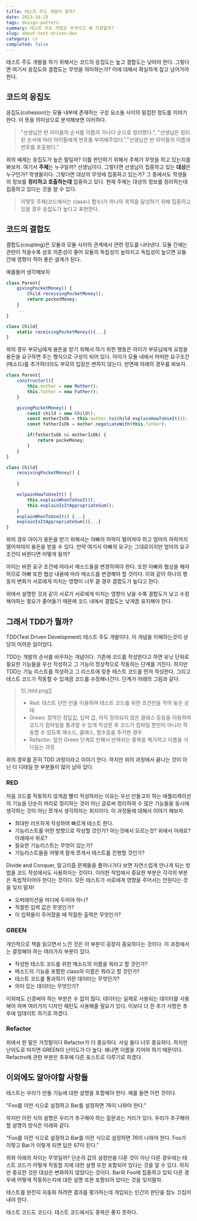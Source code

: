 ```yaml
---
title: 테스트 주도 개발이 뭘까?
date: 2023-10-25
tags: design-pattern
summary: 테스트 주도 개발은 무엇이고 왜 지향할까?
slug: about-test-driven-dev
category: cs
completed: false
---
```


테스트 주도 개발을 하기 위해서는 코드의 응집도는 높고 결합도는 낮아야 한다. 그렇다면 여기서 응집도와 결합도는 무엇을 의미하는가? 이에 대해서 확실하게 짚고 넘어가야 한다.

## 코드의 응집도

응집도(cohesion)는 모듈 내부에 존재하는 구성 요소들 사이의 밀접한 정도를 이야기 한다. 이 뜻을 의미상으로 분석해보면 이러하다. 

> "선생님은 반 아이들의 순서를 이름의 가나다 순으로 정리했다.", "선생님은 정리된 순서에 따라 아이들에게 번호를 부여해주었다.","선생님은 반 아이들의 이름과 번호를 호출했다." 

위의 예제는 응집도가 높은 말일까? 이를 판단하기 위해서 주체가 무엇을 하고 있는지를 봐보자. 여기서 **주체**는 누구일까? 선생님이다. 그렇다면 선생님이 집중하고 있는 **대상**은 누구인가? 학생들이다. 그렇다면 대상의 무엇에 집중하고 있는가? 그 중에서도 학생들의 정보를 **정리하고 호출하는데** 집중하고 있다. 현재 주체는 대상의 정보를 정리하는데 집중하고 있다는 것을 알 수 있다. 

> 이렇듯 주체(코드에서는 class나 함수)가 하나의 목적을 달성하기 위해 집중하고 있을 경우 응집도가 높다고 표현한다.

## 코드의 결합도

결합도(coupling)은 모듈과 모듈 사이의 관계에서 관련 정도를 나타낸다. 모듈 간에는 관련이 적을수록 상호 의존성이 줄어 모듈의 독립성이 높아지고 독립성이 높으면 모듈 간에 영향이 적어 좋은 셜계가 된다. 

예를들어 생각해보자 

```javascript
class Parent{
	givingPocketMoney() {
		Child.receivingPocketMoney();
		return pocketMoney;
	}
	...
}

class Child{
	static receivingPocketMoney(){...}
}
```

위의 경우 부모님에게 용돈을 받기 위해서 하기 위한 행동은 아이가 부모님에게 요청을 용돈을 요구하면 주는 형식으로 구성이 되어 있다. 아이가 모듈 내에서 어떠한 요구조건(메소드)를 추가하더라도 부모의 입장은 변하지 않는다. 반면에 아래의 경우를 봐보자.

```javascript
class Parent{
	constructor(){
		this.mother = new Mother();
		this.father = new Father();
	}

	givingPocketMoney() {
		const child = new Child();
		const motherIsOk = this.mother.to(child.explainHowToUseIt());
		const fatherIsOk = mother.negotiateWith(this.father);

		if(fatherIsOk && motherIsOk) {
			return pockeMoney;
		}
	}
}

class Child{
	receivingPocketMoney() {
		
	}

	exlpainHowToUseIt() {
		this.explainWhenToUseIt();
		this.explainIsItAppropriateSum();
	}
	explainWhenToUseIt() {...}
	explainIsItAppropriateSum(){...}
}
```

위의 경우 아이가 용돈을 받기 위해서는 아빠의 허락이 떨어져야 하고 엄마의 허락까지 떨어져야지 용돈을 받을 수 있다. 만약 여기서 아빠의 요구는 그대로이지만 엄마의 요구 조건이 바뀐다면 어떻게 될까? 

아이는 바뀐 요구 조건에 따라서 메소드들을 변경하여야 한다. 또한 아빠와 협상을 해야 하므로 아빠 또한 협상 내용에 따라 메소드를 변경해야 할 것이다. 이와 같이 하나의 행동의 변화가 서로에게 미치는 영향이 너무 클 경우 결합도가 높다고 한다.

위에서 설명한 것과 같이 서로가 서로에게 미치는 영향이 낮을 수록 결합도가 낮고 수정해야하는 필요가 줄어들기 때문에 코드 내에서 결합도는 낮게끔 유지해야 한다.

## 그래서 TDD가 뭘까?

TDD(Test Driven Development) 테스트 주도 개발이다. 이 개념을 이해하는것이 상당히 어려운 일이었다. 

TDD는 개발의 순서를 바꾸자는 개념이다. 기존에 코드를 작성한다고 하면 유닛 단위로 필요한 기능들을 우선 작성하고 그 기능이 정상적으로 작동하는 단계를 거친다. 하지만 TDD는 기능 리스트를 작성하고 그 리스트에 맞춘 테스트 코드를 먼저 작성한다. 그리고 테스트 코드가 작동할 수 있게끔 코드를 수정해나간다. 단계가 아래의 그림과 같다.

>![[./tdd.png]]
> - Red: 테스트 단언 만을 이용하여 테스트 코드를 위한 조건만을 적어 놓은 상태
> - Green: 정적인 정답값, 입력 값, 아직 정의되지 않은 클래스 등등을 이용하여 코드가 컴파일을 통과할 수 있게 작성한 후 코드가 컴파일 뿐만이 아니라 작동할 수 있도록 메소드, 클래스, 함수등을 추가한 경우
> - Refactor: 앞선 Green 단계로 인해서 반복되는 중복을 제거하고 이름을 가다듬는 과정

위의 경우를 흔히 TDD 과정이라고 이야기 한다. 하지만 위의 과정에서 끝나는 것이 아닌 더 디테일 한 부분들이 많이 남아 있다.

### RED

처음 코드를 작동하지 않게끔 빨리 작성하라는 이유는 우선 만들고자 하는 애플리케이션의 기능을 단순히 머리로 정리하는 것이 아닌 글로써 정리하여 수 많은 기능들을 동시에 생각하는 것이 아닌 쪼개서 생각하자는 취지이다. 이 과정들에 대해서 이야기 해보자.

- 최대한 러프하게 작성하여 빠르게 테스트 한다.
- 기능리스트를 어떤 방향으로 작성할 것인가? 아는것에서 모르는것? 위에서 아래로? 아래에서 위로?
- 필요한 기능리스트는 무엇이 있는가?
- 기능리스트들을 어떻게 잘게 쪼개서 테스트를 진행할 것인가?


Divide and Conquer, 알고리즘 문제들을 풀어나가다 보면 자연스럽게 만나게 되는 방법을 코드 작성에서도 사용하자는 것이다. 이러한 작업에서 중요한 부분은 각각의 부분은 독립적이어야 한다는 것이다. 모든 테스트가 서로에게 영향을 주어서는 안된다는 것을 잊지 말자!

- 오퍼레이션을 어디에 두어야 하나?
- 적절한 입력 값은 무엇인가?
- 이 입력들이 주어졌을 때 적절한 출력은 무엇인가?

### GREEN

개인적으로 책을 읽으면서 느낀 것은 이 부분이 굉장히 중요하다는 것이다. 이 과정에서는 결정해야 하는 여러가지 부분이 있다.

- 작성한 테스트 코드를 위한 메소드의 이름을 뭐라고 할 것인가?
- 메소드의 기능을 포함한 class의 이름은 뭐라고 할 것인가?
- 테스트 코드를 통과하기 위한 데이터는 무엇인가?
- 의미 있는 데이터는 무엇인가?

이외에도 신경써야 하는 부분은 수 없이 많다. 데이터는 실제로 사용되는 데이터를 사용해야 하며 여러가지 디자인 패턴도 사용해줄 필요가 있다. 이보다 더 한 추가 사항은 추후에 업데이트 하기로 하겠다.

### Refactor

위에서 한 말은 거짓말이다 Refactor가 더 중요하다. 사실 둘다 너무 중요하다. 하지만 난이도로 따지면 GREEN의 난이도가 더 높다. 왜냐면 이름을 지어야 하기 때문이다. Refactro에 관한 부분은 추후에 다른 포스트로 다루기로 하겠다. 

## 이외에도 알아야할 사항들

테스트는 우리가 만들 기능에 대한 설명을 포함해야 한다. 예를 들면 이런 것이다.

"Foo를 이런 식으로 설정하고 Bar를 설정하면 76이 나와야 한다."

하지만 이런 식의 설명은 우리가 추구해야 하는 질문과는 거리가 있다. 우리가 추구해야할 설명의 방식은 아래와 같다.

"Foo를 이런 식으로 설정하고 Bar를 이런 식으로 설정하면 76이 나와야 한다. Foo가 이렇고 Bar가 이렇게 되면 답은 67이 된다."

위와 아래의 차이는 무엇일까? 단순히 값의 설정만을 다룬 것이 아닌 다른 경우에는 테스트 코드가 어떻게 작동할 지에 대한 설명 또한 포함되어 있다는 것을 알 수 있다. 하지만 중요한 것은 대상은 변화하지 않았다는 것이다. Bar와 Foo에 집중하고 있되 다른 경우에 어떻게 작동하는지에 대한 설명 또한 포함되어 있다는 것을 잊지말자.

테스트를 완전히 자동화 하려면 결과를 평가하는데 개입되는 인간의 판단을 접누 끄집어 내야 한다. 

테스트 코드도 코드다. 테스트 코드에서도 중복은 좋지 못하다.